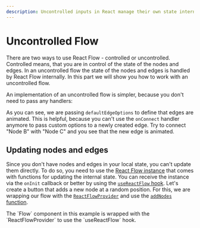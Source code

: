 ```yaml
---
description: Uncontrolled inputs in React manage their own state internally. This guide shows you how to set up and use an uncontrolled flow.
---
```


# Uncontrolled Flow

There are two ways to use React Flow - controlled or uncontrolled. Controlled means, that you are in control of the state of the nodes and edges. In an uncontrolled flow the state of the nodes and edges is handled by React Flow internally. In this part we will show you how to work with an uncontrolled flow.

An implementation of an uncontrolled flow is simpler, because you don't need to pass any handlers:

<RemoteCodeViewer route="learn/uncontrolled" framework="react" />

As you can see, we are passing `defaultEdgeOptions` to define that edges are animated. This is helpful, because you can't use the `onConnect` handler anymore to pass custom options to a newly created edge. Try to connect "Node B" with "Node C" and you see that the new edge is animated.

## Updating nodes and edges

Since you don't have nodes and edges in your local state, you can't update them directly. To do so, you need to use the [React Flow instance](/api-reference/types/react-flow-instance) that comes with functions for updating the internal state. You can receive the instance via the `onInit` callback or better by using the [`useReactFlow` hook](/api-reference/hooks/use-react-flow). Let's create a button that adds a new node at a random position. For this, we are wrapping our flow with the [`ReactFlowProvider`](/api-reference/react-flow-provider) and use the [`addNodes` function](/api-reference/types/react-flow-instance#nodes-and-edges).

<Callout>
  The `Flow` component in this example is wrapped with the `ReactFlowProvider`
  to use the `useReactFlow` hook.
</Callout>

<RemoteCodeViewer route="learn/uncontrolled-2" framework="react" />
